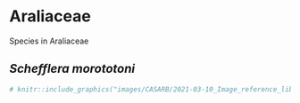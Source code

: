 # Araliaceae  {-}

Species in Araliaceae

## *Schefflera morototoni*  {-}

```r
# knitr::include_graphics("images/CASARB/2021-03-10_Image_reference_library.pptx_Page_04.jpg")
```

